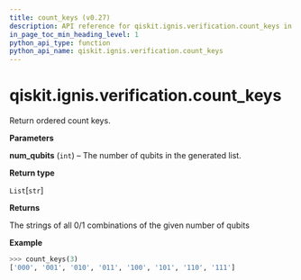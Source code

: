 ```yaml
---
title: count_keys (v0.27)
description: API reference for qiskit.ignis.verification.count_keys in qiskit v0.27
in_page_toc_min_heading_level: 1
python_api_type: function
python_api_name: qiskit.ignis.verification.count_keys
---
```


<span id="qiskit-ignis-verification-count-keys" />

# qiskit.ignis.verification.count\_keys

<Function id="qiskit.ignis.verification.count_keys" isDedicatedPage={true} github="https://github.com/qiskit-community/qiskit-ignis/tree/stable/0.6/qiskit/ignis/verification/tomography/data.py" signature="count_keys(num_qubits)">
  Return ordered count keys.

  **Parameters**

  **num\_qubits** (`int`) – The number of qubits in the generated list.

  **Return type**

  `List`\[`str`]

  **Returns**

  The strings of all 0/1 combinations of the given number of qubits

  **Example**

  ```python
  >>> count_keys(3)
  ['000', '001', '010', '011', '100', '101', '110', '111']
  ```
</Function>

